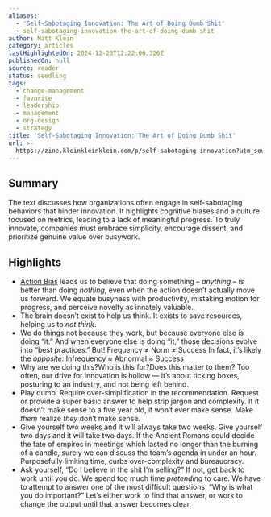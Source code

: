 ```yaml
---
aliases:
  - 'Self-Sabotaging Innovation: The Art of Doing Dumb Shit'
  - self-sabotaging-innovation-the-art-of-doing-dumb-shit
author: Matt Klein
category: articles
lastHighlightedOn: 2024-12-23T12:22:06.326Z
publishedOn: null
source: reader
status: seedling
tags:
  - change-management
  - favorite
  - leadership
  - management
  - org-design
  - strategy
title: 'Self-Sabotaging Innovation: The Art of Doing Dumb Shit'
url: >-
  https://zine.kleinkleinklein.com/p/self-sabotaging-innovation?utm_source=post-email-title&publication_id=260920&post_id=151126526&utm_campaign=email-post-title&isFreemail=false&r=og9hp&triedRedirect=true&utm_medium=email
---
```

## Summary

The text discusses how organizations often engage in self-sabotaging behaviors that hinder innovation. It highlights cognitive biases and a culture focused on metrics, leading to a lack of meaningful progress. To truly innovate, companies must embrace simplicity, encourage dissent, and prioritize genuine value over busywork.

## Highlights

- [Action Bias](https://thedecisionlab.com/biases/action-bias) leads us to believe that doing something – _anything_ – is better than doing _nothing_, even when the action doesn’t actually move us forward. We equate busyness with productivity, mistaking motion for progress, and perceive novelty as innately valuable.
- The brain doesn’t exist to help us think.
  It exists to save resources, helping us to _not think_.
- We do things not because they work, but because everyone else is doing “it.”
  And when everyone else is doing “it,” those decisions evolve into “best practices.”
  But!
  Frequency ≠ Norm ≠ Success
  In fact, it’s likely the _opposite_:
  Infrequency ≈ Abnormal ≈ Success
- Why are we doing this?Who is this for?Does this matter to them?
  Too often, our drive for innovation is hollow — it’s about ticking boxes, posturing to an industry, and not being left behind.
- Play dumb. Require over-simplification in the recommendation. Request or provide a super basic answer to help strip jargon and complexity. If it doesn’t make sense to a five year old, it won’t ever make sense. Make _them_ realize _they_ don’t make sense.
- Give yourself two weeks and it will always take two weeks. Give yourself two days and it will take two days. If the Ancient Romans could decide the fate of empires in meetings which lasted no longer than the burning of a candle, surely we can discuss the team’s agenda in under an hour. Purposefully limiting time, curbs over-complexity and bureaucracy.
- Ask yourself, “Do I believe in the shit I’m selling?” If not, get back to work until you do. We spend too much time _pretending_ to care. We have to attempt to answer one of the most difficult questions, “Why is what you do important?” Let’s either work to find that answer, or work to change the output until that answer becomes clear.
